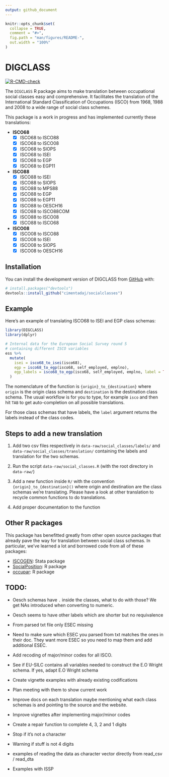 ```yaml
---
output: github_document
---
```


<!-- README.md is generated from README.Rmd. Please edit that file -->

```r
knitr::opts_chunk$set(
  collapse = TRUE,
  comment = "#>",
  fig.path = "man/figures/README-",
  out.width = "100%"
)
```


# DIGCLASS

<!-- badges: start -->
[![R-CMD-check](https://github.com/cimentadaj/socialclasses/actions/workflows/R-CMD-check.yaml/badge.svg)](https://github.com/cimentadaj/socialclasses/actions/workflows/R-CMD-check.yaml)
<!-- badges: end -->

The `DIGCLASS` R package aims to make translation between occupational social classes easy and comprehensive. It facilitates the translation of the International Standard Classification of Occupations (ISCO) from 1968, 1988 and 2008 to a wide range of social class schemes.

This package is a work in progress and has implemented currently these translations:

* **ISCO68**
  - [X] ISCO68 to ISCO88
  - [X] ISCO68 to ISCO08
  - [X] ISCO68 to SIOPS
  - [X] ISCO68 to ISEI
  - [X] ISCO68 to EGP
  - [X] ISCO68 to EGP11

* **ISCO88**
  - [X] ISCO88 to ISEI
  - [X] ISCO88 to SIOPS
  - [X] ISCO88 to MPS88
  - [X] ISCO88 to EGP
  - [X] ISCO88 to EGP11
  - [X] ISCO88 to OESCH16
  - [X] ISCO88 to ISCO88COM
  - [X] ISCO88 to ISCO08
  - [X] ISCO88 to ISCO68

* **ISCO08**
  - [X] ISCO08 to ISCO88
  - [X] ISCO08 to ISEI
  - [X] ISCO08 to SIOPS
  - [X] ISCO08 to OESCH16


## Installation

You can install the development version of DIGCLASS from [GitHub](https://github.com/) with:

``` r
# install.packages("devtools")
devtools::install_github("cimentadaj/socialclasses")
```

## Example

Here's an example of translating ISCO68 to ISEI and EGP class schemas:

```r
library(DIGCLASS)
library(dplyr)

# Internal data for the European Social Survey round 5
# containing different ISCO variables
ess %>%
  mutate(
    isei = isco68_to_isei(isco68),
    egp = isco68_to_egp(isco68, self_employed, emplno),
    egp_labels = isco68_to_egp(isco68, self_employed, emplno, label = TRUE)
  )
```

The nomenclature of the function is `{origin}_to_{destination}` where `origin` is the origin class schema and `destination` is the destination class schema. The usual workflow is for you to type, for example `isco` and then hit `TAB` to get auto-completion on all possible translations.

For those class schemas that have labels, the `label` argument returns the labels instead of the class codes.

## Steps to add a new translation

1. Add two csv files respectively in `data-raw/social_classes/labels/` and `data-raw/social_classes/translation/` containing the labels and translation for the two schemas.

2. Run the script `data-raw/social_classes.R` (with the root directory in `data-raw/`)

3. Add a new function inside `R/` with the convention `{origin}_to_{destination}()` where origin and destination are the class schemas we're translating. Please have a look at other translation to recycle common functions to do translations.

4. Add proper documentation to the function


## Other R packages

This package has benefitted greatly from other open source packages that already pave the way for translation between social class schemas. In particular, we've learned a lot and borrowed code from all of these packages:

- [ISCOGEN](https://github.com/benjann/iscogen): Stata package
- [SocialPosition](https://cran.r-project.org/web/packages/SocialPosition/index.html): R package
- [occupar](https://github.com/DiogoFerrari/occupar/): R package

## TODO:

- Oesch schemas have `.` inside the classes, what to do with those? We get NAs introduced when converting to numeric.
- Oesch seems to have other labels which are shorter but no requivalence
- From parsed txt file only ESEC missing
- Need to make sure which ESEC you parsed from txt matches the ones in their doc. They want more ESEC so you need to map them and add additional ESEC.
- Add recoding of major/minor codes for all ISCO.
- See if EU-SILC contains all variables needed to construct the E.O Wright schema. If yes, adapt E.O Wright schema
- Create vignette examples with already existing codifications
- Plan meeting with them to show current work
- Improve docs on each translation maybe mentioning what each  class schemas is and pointing to the source and the website.

- Improve vignettes after implementing major/minor codes
- Create a repair function to complete 4, 3, 2 and 1 digits
- Stop if it's not a character
- Warning if stuff is not 4 digits
- examples of reading the data as character vector directly from read_csv / read_dta
- Examples with ISSP

